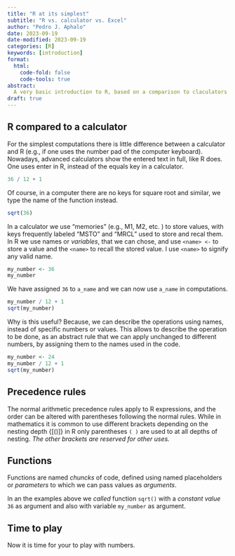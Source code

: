 ```yaml
---
title: "R at its simplest"
subtitle: "R vs. calculator vs. Excel"
author: "Pedro J. Aphalo"
date: 2023-09-19
date-modified: 2023-09-19
categories: [R]
keywords: [introduction]
format:
  html:
    code-fold: false
    code-tools: true
abstract: 
  A very basic introduction to R, based on a comparison to claculators and worksheets.
draft: true
---
```


## R compared to a calculator

For the simplest computations there is little difference between a calculator and R (e.g., if one uses the number pad of the computer keyboard). Nowadays, advanced calculators show the entered text in full, like R does. One uses enter in R, instead of the equals key in a calculator.

```r
36 / 12 + 1
```

Of course, in a computer there are no keys for square root and similar, we type the name of the function instead. 

```r
sqrt(36)
```

In a calculator we use "memories" (e.g., M1, M2, etc. ) to store values, with keys frequently labeled "MSTO" and "MRCL" used to store and recal them. In R we use names or _variables_, that we can chose, and use `<name> <-` to store a value and the `<name>` to recall the stored value. I use `<name>` to signify any valid name.

```r
my_number <- 36
my_number
```

We have assigned `36` to `a_name` and we can now use `a_name` in computations.

```r
my_number / 12 + 1
sqrt(my_number)
```

Why is this useful? Because, we can describe the operations using names, instead of specific numbers or values. This allows to describe the operation to be done, as an abstract rule that we can apply unchanged to different numbers, by assigning them to the names used in the code.

```r
my_number <- 24
my_number / 12 + 1
sqrt(my_number)
```

## Precedence rules

The normal arithmetic precedence rules apply to R expressions, and the order can be altered with parentheses following the normal rules. While in mathematics it is common to use different brackets depending on the nesting depth $\{[( )]\}$ in R only parentheses `( )` are used to at all depths of nesting. _The other brackets are reserved for other uses._

## Functions

Functions are named _chuncks_ of code, defined using named placeholders or _parameters_ to which we can pass values as _arguments_.

In an the examples above we _called_ function `sqrt()` with a _constant value_ `36` as argument and also with variable `my_number` as argument.

## Time to play

Now it is time for your to play with numbers.

